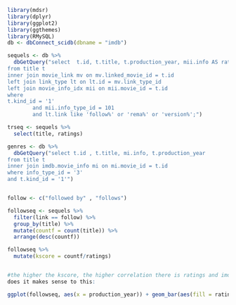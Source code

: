```r
library(mdsr)
library(dplyr)
library(ggplot2)
library(ggthemes)
library(RMySQL)
db <- dbConnect_scidb(dbname = "imdb")
```

```r
sequels <- db %>% 
  dbGetQuery("select  t.id, t.title, t.production_year, mii.info AS ratings, lt.link, mv.movie_id, mv.linked_movie_id
from title t
inner join movie_link mv on mv.linked_movie_id = t.id
left join link_type lt on lt.id = mv.link_type_id 
left join movie_info_idx mii on mii.movie_id = t.id 
where 
t.kind_id = '1' 
		and mii.info_type_id = 101
		and lt.link like 'follow%' or 'rema%' or 'version%';")
```

```r
trseq <- sequels %>%
  select(title, ratings)
```

```r
genres <- db %>%
  dbGetQuery("select t.id , t.title, mi.info, t.production_year
from title t 
inner join imdb.movie_info mi on mi.movie_id = t.id
where info_type_id = '3' 
and t.kind_id = '1'")
```

```r

```
```r
follow <- c("followed by" , "follows")

followseq <- sequels %>%
  filter(link == follow) %>%
  group_by(title) %>%
  mutate(countf = count(title)) %>%
  arrange(desc(countf))

```

```r
followseq %>%
  mutate(kscore = countf/ratings)


#the higher the kscore, the higher correlation there is ratings and imdb score
does it makes sense to this: 
```

```r
ggplot(followseq, aes(x = production_year)) + geom_bar(aes(fill = ratings))
```



